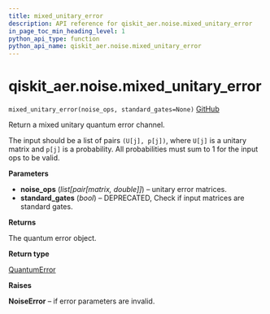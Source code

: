 ```yaml
---
title: mixed_unitary_error
description: API reference for qiskit_aer.noise.mixed_unitary_error
in_page_toc_min_heading_level: 1
python_api_type: function
python_api_name: qiskit_aer.noise.mixed_unitary_error
---
```


# qiskit\_aer.noise.mixed\_unitary\_error

<span id="qiskit_aer.noise.mixed_unitary_error" />

`mixed_unitary_error(noise_ops, standard_gates=None)` [GitHub](https://github.com/qiskit/qiskit-aer/tree/stable/0.11/qiskit_aer/noise/errors/standard_errors.py "view source code")

Return a mixed unitary quantum error channel.

The input should be a list of pairs `(U[j], p[j])`, where `U[j]` is a unitary matrix and `p[j]` is a probability. All probabilities must sum to 1 for the input ops to be valid.

**Parameters**

*   **noise\_ops** (*list\[pair\[matrix, double]]*) – unitary error matrices.
*   **standard\_gates** (*bool*) – DEPRECATED, Check if input matrices are standard gates.

**Returns**

The quantum error object.

**Return type**

[QuantumError](qiskit_aer.noise.QuantumError "qiskit_aer.noise.QuantumError")

**Raises**

**NoiseError** – if error parameters are invalid.

